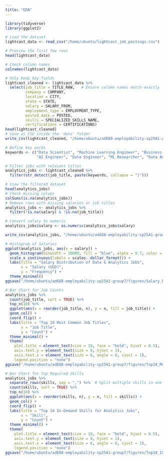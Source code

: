 ```yaml
---
title: "EDA"
---
```


```r
library(tidyverse)
library(ggplot2)

# Load the dataset
lightcast_data <- read_csv("/home/ubuntu/lightcast_job_postings.csv")

# Preview the first few rows
head(lightcast_data)

# Check column names
colnames(lightcast_data)

# Only keep key fields
lightcast_cleaned <- lightcast_data %>%
  select(job_title = TITLE_RAW,   # Ensure column names match exactly
         company = COMPANY,
         location = CITY,
         state = STATE,
         salary = SALARY_FROM,
         employment_type = EMPLOYMENT_TYPE,
         posted_date = POSTED,
         skills = SPECIALIZED_SKILLS_NAME,
         certifications = CERTIFICATIONS)
head(lightcast_cleaned)
# Save as CSV inside the 'data' folder
write_csv(lightcast_cleaned, "/home/ubuntu/ad688-employability-sp25A1-group7/data/lightcast_cleaned.csv")

# Define key words
keywords <- c("Data Scientist", "Machine Learning Engineer", "Business Analyst",
              "AI Engineer", "Data Engineer", "ML Researcher", "Data Analyst")

# Filter jobs with relevant titles
analytics_jobs <- lightcast_cleaned %>%
  filter(str_detect(job_title, paste(keywords, collapse = "|")))

# View the filtered dataset
head(analytics_jobs)
# Check missing values
colSums(is.na(analytics_jobs))
# Remove rows with missing salaries or job titles
analytics_jobs <- analytics_jobs %>%
  filter(!is.na(salary) & !is.na(job_title))

# Convert salary to numeric
analytics_jobs$salary <- as.numeric(analytics_jobs$salary)

write_csv(analytics_jobs, "/home/ubuntu/ad688-employability-sp25A1-group7/data/analytics_jobs.csv")

# Histogram of Salaries
ggplot(analytics_jobs, aes(x = salary)) +
  geom_histogram(binwidth = 10000, fill = "blue", alpha = 0.7, color = "black") +
  scale_x_continuous(labels = scales::dollar_format()) +
  labs(title = "Salary Distribution of Data & Analytics Jobs",
       x = "Salary (USD)",
       y = "Frequency") +
  theme_minimal()
ggsave("/home/ubuntu/ad688-employability-sp25A1-group7/figures/Salary_Distribution_of_Data&Analytics_Jobs.png")

# Bar Chart for Job Counts
analytics_jobs %>%
  count(job_title, sort = TRUE) %>%
  top_n(10) %>%
  ggplot(aes(x = reorder(job_title, n), y = n, fill = job_title)) +
  geom_col() +
  coord_flip() +
  labs(title = "Top 10 Most Common Job Titles",
       x = "Job Title",
       y = "Count") +
  theme_minimal() +
  theme(
    plot.title = element_text(size = 10, face = "bold", hjust = 0.5),  
    axis.text.y = element_text(size = 8, hjust = 1),  
    axis.text.x = element_text(size = 8, angle = 0, vjust = 1),
    legend.position = "none")
ggsave("/home/ubuntu/ad688-employability-sp25A1-group7/figures/Top10_Most_Common_Job_Titles.png")

# Bar Chart for Top Required Skills
analytics_jobs %>%
  separate_rows(skills, sep = ",") %>%  # Split multiple skills in one row
  count(skills, sort = TRUE) %>%
  top_n(10) %>%
  ggplot(aes(x = reorder(skills, n), y = n, fill = skills)) +
  geom_col() +
  coord_flip() +
  labs(title = "Top 10 In-Demand Skills for Analytics Jobs",
       x = "Skill",
       y = "Count") +
  theme_minimal() +
  theme(
    plot.title = element_text(size = 10, face = "bold", hjust = 0.5),  
    axis.text.y = element_text(size = 8, hjust = 1),  
    axis.text.x = element_text(size = 8, angle = 0, vjust = 1),
    legend.position = "none")
ggsave("/home/ubuntu/ad688-employability-sp25A1-group7/figures/Top10_InDemand_Skills_for_Analytics_Jobs.png", width = 18, height = 8, dpi = 300)
```



